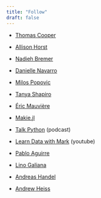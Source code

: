 ```yaml
---
title: "Follow"
draft: false
---
```


-   [Thomas Cooper](https://cooper-thomas.com/)

-   [Allison Horst](https://allisonhorst.com/allison-horst)

-   [Nadieh Bremer](https://www.visualcinnamon.com/)

-   [Danielle Navarro](https://djnavarro.net/)

-   [Milos Popovic](https://milospopovic.net/)

-   [Tanya Shapiro](https://tanyaviz.com/)

-   [Éric Mauvière](https://www.icem7.fr/)

-   [Makie.jl](https://makie.org/)

-   [Talk Python](https://talkpython.fm/episodes/all) (podcast)

-   [Learn Data with Mark](https://www.youtube.com/@learndatawithmark) (youtube)

-   [Pablo Aguirre](https://pabloagn.com/)

- [Lino Galiana](https://pythonds.linogaliana.fr/)

- [Andreas Handel](https://www.andreashandel.com/posts.html)

- [Andrew Heiss](https://www.andrewheiss.com/blog/)
